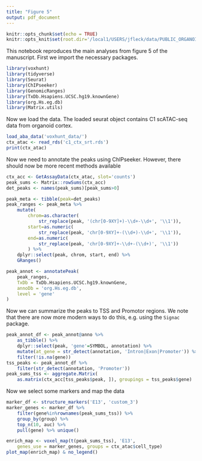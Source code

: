 ```yaml
---
title: "Figure 5"
output: pdf_document
---
```


```r
knitr::opts_chunk$set(echo = TRUE)
knitr::opts_knit$set(root.dir='/local1/USERS/jfleck/data/PUBLIC_ORGANOIDS')
```

This notebook reproduces the main analyses from figure 5 of the manuscript. First we import the necessary packages.

```r
library(voxhunt)
library(tidyverse)
library(Seurat)
library(ChIPseeker)
library(GenomicRanges)
library(TxDb.Hsapiens.UCSC.hg19.knownGene)
library(org.Hs.eg.db)
library(Matrix.utils)
```

Now we load the data. The loaded seurat object contains C1 scATAC-seq data from organoid cortex.

```r
load_aba_data('voxhunt_data/')
ctx_atac <- read_rds('c1_ctx_srt.rds')
print(ctx_atac)
```

Now we need to annotate the peaks using ChIPseeker. However, there should now be more recent methods available 

```r
ctx_acc <- GetAssayData(ctx_atac, slot='counts')
peak_sums <- Matrix::rowSums(ctx_acc)
det_peaks <- names(peak_sums)[peak_sums>0]

peak_meta <- tibble(peak=det_peaks)
peak_ranges <- peak_meta %>%
    mutate(
        chrom=as.character(
            str_replace(peak, '(chr[0-9XY]+)-\\d+-\\d+', '\\1')),
        start=as.numeric(
            str_replace(peak, 'chr[0-9XY]+-(\\d+)-\\d+', '\\1')),
        end=as.numeric(
            str_replace(peak, 'chr[0-9XY]+-\\d+-(\\d+)', '\\1'))
        ) %>%
    dplyr::select(peak, chrom, start, end) %>%
    GRanges()

peak_annot <- annotatePeak(
    peak_ranges, 
    TxDb = TxDb.Hsapiens.UCSC.hg19.knownGene, 
    annoDb = 'org.Hs.eg.db', 
    level = 'gene'
)
```

Now we can summarize the peaks to TSS and Promotor regions. We note that there are now more modern ways to do this, e.g. using the `Signac` package.

```r
peak_annot_df <- peak_annot@anno %>%
    as_tibble() %>%
    dplyr::select(peak, 'gene'=SYMBOL, annotation) %>% 
    mutate(at_gene = str_detect(annotation, 'Intron|Exon|Promoter')) %>%
    filter(!is.na(gene))
tss_peaks <- peak_annot_df %>% 
    filter(str_detect(annotation, 'Promoter'))
peak_sums_tss <- aggregate.Matrix(
    as.matrix(ctx_acc[tss_peaks$peak, ]), groupings = tss_peaks$gene)
```

Now we select some markers and map the data

```r
marker_df <- structure_markers('E13', 'custom_3')
marker_genes <- marker_df %>%
    filter(gene%in%rownames(peak_sums_tss)) %>%
    group_by(group) %>%
    top_n(10, auc) %>%
    pull(gene) %>% unique()

enrich_map <- voxel_map(t(peak_sums_tss), 'E13', 
    genes_use = marker_genes, groups = ctx_atac$cell_type)
plot_map(enrich_map) & no_legend()
```





